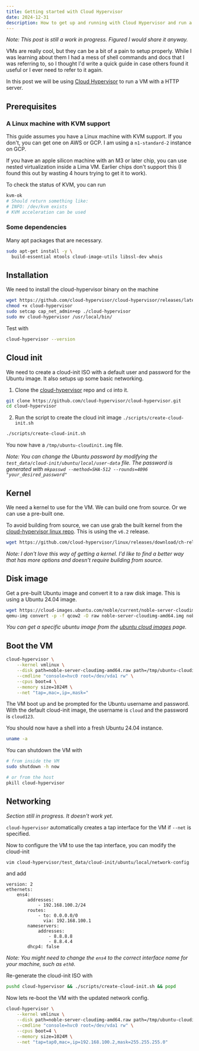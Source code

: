 ```yaml
---
title: Getting started with Cloud Hypervisor
date: 2024-12-31
description: How to get up and running with Cloud Hypervisor and run a VM with a HTTP server
---
```


_Note: This post is still a work in progress. Figured I would share it anyway._

VMs are really cool, but they can be a bit of a pain to setup properly. While I
was learning about them I had a mess of shell commands and docs that I was
referring to, so I thought I'd write a quick guide in case others found it
useful or I ever need to refer to it again.

In this post we will be using [Cloud
Hypervisor](https://github.com/cloud-hypervisor/cloud-hypervisor) to run a VM
with a HTTP server.

## Prerequisites

### A Linux machine with KVM support

This guide assumes you have a Linux machine with KVM support. If you don't, you
can get one on AWS or GCP. I am using a `n1-standard-2` instance on GCP.

If you have an apple silicon machine with an M3 or later chip, you can use
nested virtualization inside a Lima VM. Earlier chips don't support this (I
found this out by wasting 4 hours trying to get it to work).

To check the status of KVM, you can run

```bash
kvm-ok
# Should return something like:
# INFO: /dev/kvm exists
# KVM acceleration can be used
```

### Some dependencies

Many apt packages that are necessary.

```bash
sudo apt-get install -y \
  build-essential mtools cloud-image-utils libssl-dev whois
```

## Installation

We need to install the cloud-hypervisor binary on the machine

```bash
wget https://github.com/cloud-hypervisor/cloud-hypervisor/releases/latest/download/cloud-hypervisor
chmod +x cloud-hypervisor
sudo setcap cap_net_admin+ep ./cloud-hypervisor
sudo mv cloud-hypervisor /usr/local/bin/
```

Test with

```bash
cloud-hypervisor --version
```

## Cloud init

We need to create a cloud-init ISO with a default user and password for the Ubuntu image.
It also setups up some basic networking.

1. Clone the [cloud-hypervisor](https://github.com/cloud-hypervisor/cloud-hypervisor/tree/main) repo and `cd` into it.

```bash
git clone https://github.com/cloud-hypervisor/cloud-hypervisor.git
cd cloud-hypervisor
```

2. Run the script to create the cloud init image `./scripts/create-cloud-init.sh`

```bash
./scripts/create-cloud-init.sh
```

You now have a `/tmp/ubuntu-cloudinit.img` file.

_Note: You can change the Ubuntu password by modifying the
`test_data/cloud-init/ubuntu/local/user-data` file. The password is generated with
`mkpasswd --method=SHA-512 --rounds=4096 "your_desired_password"`_

## Kernel

We need a kernel to use for the VM. We can build one from source. Or we can use
a pre-built one.

To avoid building from source, we can use grab the built kernel from the
[cloud-hypervisor linux repo](https://github.com/cloud-hypervisor/linux). This
is using the `v6.2` release.

```bash
wget https://github.com/cloud-hypervisor/linux/releases/download/ch-release-v6.2-20240908/vmlinux
```

_Note: I don't love this way of getting a kernel. I'd like to find a better way
that has more options and doesn't require building from source._

## Disk image

Get a pre-built Ubuntu image and convert it to a raw disk image. This is using a
Ubuntu 24.04 image.

```bash
wget https://cloud-images.ubuntu.com/noble/current/noble-server-cloudimg-amd64.img
qemu-img convert -p -f qcow2 -O raw noble-server-cloudimg-amd64.img noble-server-cloudimg-amd64.raw
```

_You can get a specific ubuntu image from the [ubuntu cloud
images](https://cloud-images.ubuntu.com/) page._

## Boot the VM

```bash
cloud-hypervisor \
	--kernel vmlinux \
	--disk path=noble-server-cloudimg-amd64.raw path=/tmp/ubuntu-cloudinit.img \
	--cmdline "console=hvc0 root=/dev/vda1 rw" \
	--cpus boot=4 \
	--memory size=1024M \
	--net "tap=,mac=,ip=,mask="
```

The VM boot up and be prompted for the Ubuntu username and
password. With the default cloud-init image, the username is `cloud` and the
password is `cloud123`.

You should now have a shell into a fresh Ubuntu 24.04 instance.

```bash
uname -a
```

You can shutdown the VM with

```bash
# from inside the VM
sudo shutdown -h now

# or from the host
pkill cloud-hypervisor
```

## Networking

_Section still in progress. It doesn't work yet._

`cloud-hypervisor` automatically creates a tap interface for the VM if `--net` is specified.

Now to configure the VM to use the tap interface, you can modify the cloud-init

```bash
vim cloud-hypervisor/test_data/cloud-init/ubuntu/local/network-config
```

and add

```
version: 2
ethernets:
    ens4:
        addresses:
            - 192.168.100.2/24
        routes:
            - to: 0.0.0.0/0
              via: 192.168.100.1
        nameservers:
            addresses:
                - 8.8.8.8
                - 8.8.4.4
        dhcp4: false
```

_Note: You might need to change the `ens4` to the correct interface name for
your machine, such as `eth0`._

Re-generate the cloud-init ISO with

```bash
pushd cloud-hypervisor && ./scripts/create-cloud-init.sh && popd
```

Now lets re-boot the VM with the updated network config.

```bash
cloud-hypervisor \
    --kernel vmlinux \
    --disk path=noble-server-cloudimg-amd64.raw path=/tmp/ubuntu-cloudinit.img \
    --cmdline "console=hvc0 root=/dev/vda1 rw" \
    --cpus boot=4 \
    --memory size=1024M \
    --net "tap=tap0,mac=,ip=192.168.100.2,mask=255.255.255.0"
```
